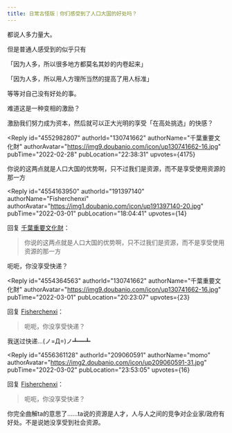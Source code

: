 ```yaml
---
title: 日常古怪版｜你们感受到了人口大国的好处吗？
---
```



<Forum groupName="古怪问题研究中心" groupUrl="https://www.douban.com/group/philosophasters/" archivedAt="2025-05-16T16:43:53.926Z">
  <Post
    id="261206152"
    title="日常古怪版｜你们感受到了人口大国的好处吗？"
    url="https://www.douban.com/group/topic/261206152/?_spm_id=MTMxMDU3MjA3"
    pubTime="2023-03-26"
    highlightUserId="191397140"
  >
都说人多力量大。

但是普通人感受到的似乎只有

「因为人多，所以很多地方都莫名其妙的内卷起来」

「因为人多，所以用人方理所当然的提高了用人标准」

等等对自己没有好处的事。

难道这是一种变相的激励？

激励我们努力成为资本，然后就可以正大光明的享受「在高处挑选」的快感？

<Reply
  id="4552982807"
  authorId="130741662"
  authorName="千葉重要文化財"
  authorAvatar="https://img9.doubanio.com/icon/up130741662-16.jpg"
  pubTime="2022-02-28"
  pubLocation="22:38:31"
  upvotes={4175}
>
你说的这两点就是人口大国的优势啊，只不过我们是资源，而不是享受使用资源的那一方
</Reply>

<Reply
  id="4554163950"
  authorId="191397140"
  authorName="Fisherchenxi"
  authorAvatar="https://img1.doubanio.com/icon/up191397140-20.jpg"
  pubTime="2022-03-01"
  pubLocation="18:04:41"
  upvotes={14}
>
回复 [千葉重要文化財](https://www.douban.com/people/130741662/)：
 > 你说的这两点就是人口大国的优势啊，只不过我们是资源，而不是享受使用资源的那一方

呃呃，你没享受快递？
</Reply>

<Reply
  id="4554364563"
  authorId="130741662"
  authorName="千葉重要文化財"
  authorAvatar="https://img9.doubanio.com/icon/up130741662-16.jpg"
  pubTime="2022-03-01"
  pubLocation="20:23:07"
  upvotes={23}
>
回复 [Fisherchenxi](https://www.douban.com/people/191397140/)：
 > 呃呃，你没享受快递？

我送过快递...(ノ=Д=)ノ┻━┻
</Reply>

<Reply
  id="4556361128"
  authorId="209060591"
  authorName="momo"
  authorAvatar="https://img2.doubanio.com/icon/up209060591-31.jpg"
  pubTime="2022-03-02"
  pubLocation="23:53:05"
  upvotes={16}
>
回复 [Fisherchenxi](https://www.douban.com/people/191397140/)：
 > 呃呃，你没享受快递？

你完全曲解ta的意思了......ta说的资源是人才，人与人之间的竞争对企业家/政府有好处。不是说她没享受到社会资源。
</Reply>
  </Post>
</Forum>
